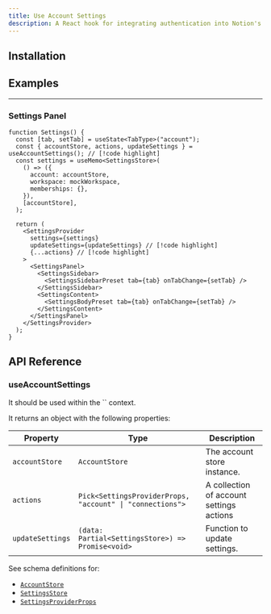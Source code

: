 ```yaml
---
title: Use Account Settings
description: A React hook for integrating authentication into Notion's Settings Panel.
---
```


## Installation

<Installation packages="@notion-kit/auth-ui" registryName="blocks" />

## Examples

---

### Settings Panel

```tsx
function Settings() {
  const [tab, setTab] = useState<TabType>("account");
  const { accountStore, actions, updateSettings } = useAccountSettings(); // [!code highlight]
  const settings = useMemo<SettingsStore>(
    () => ({
      account: accountStore,
      workspace: mockWorkspace,
      memberships: {},
    }),
    [accountStore],
  );

  return (
    <SettingsProvider
      settings={settings}
      updateSettings={updateSettings} // [!code highlight]
      {...actions} // [!code highlight]
    >
      <SettingsPanel>
        <SettingsSidebar>
          <SettingsSidebarPreset tab={tab} onTabChange={setTab} />
        </SettingsSidebar>
        <SettingsContent>
          <SettingsBodyPreset tab={tab} onTabChange={setTab} />
        </SettingsContent>
      </SettingsPanel>
    </SettingsProvider>
  );
}
```

## API Reference

### useAccountSettings

<Callout title="Note">
  It should be used within the `<AuthProvider>` context.
</Callout>

It returns an object with the following properties:

| Property         | Type                                                      | Description                              |
| ---------------- | --------------------------------------------------------- | ---------------------------------------- |
| `accountStore`   | `AccountStore`                                            | The account store instance.              |
| `actions`        | `Pick<SettingsProviderProps, "account" \| "connections">` | A collection of account settings actions |
| `updateSettings` | `(data: Partial<SettingsStore>) => Promise<void>`         | Function to update settings.             |

See schema definitions for:

- [`AccountStore`](/docs/blocks/settings-panel/objects#account-store)
- [`SettingsStore`](/docs/blocks/settings-panel/objects#settings-store)
- [`SettingsProviderProps`](/docs/blocks/settings-panel#settingsprovider)
